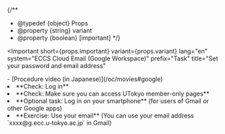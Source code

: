 
{/**
  * @typedef {object} Props
  * @property {string} variant
  * @property {boolean} [important]
  */}

<Important
  short={props.important}
  variant={props.variant}
  lang="en"
  system="ECCS Cloud Email (Google Workspace)"
  prefix="Task"
  title="Set your password and email address"
>
  <Fragment slot="important">
    <If cond={props.variant === "oc"}>
      - [Procedure video (in Japanese)](/oc/movies#google)
    </If>
    <Configure support={props.variant === "oc"} detailsLink={props.important} />
  </Fragment>

  <li>
    **Check: Log in**
    <Login />
  </li>
  <li>
    **Check: Make sure you can access UTokyo member-only pages**
    <Access support={props.variant === "oc"} />
  </li>
  <li>
    **Optional task: Log in on your smartphone** (for users of Gmail or other Google apps)
    <LoginSp />
  </li>
  <li>
    **Exercise: Use your email** (You can use your email address `xxxx@g.ecc.u-tokyo.ac.jp` in Gmail)
    <UseMail support={props.variant === "oc"} />
  </li>
</Important>
